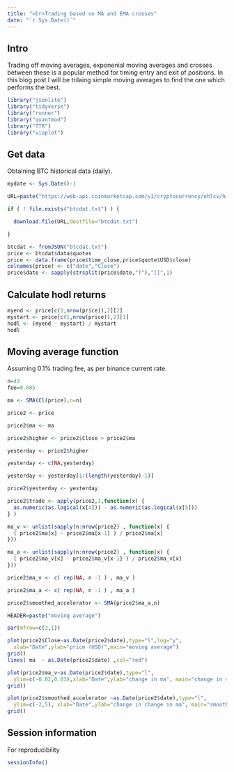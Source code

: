 ```yaml
---
title: "<br>Trading based on MA and EMA crosses"
date: "`r Sys.Date()`"
---
```


## Intro

Trading off moving averages, exponenial moving averages and crosses between these is a popular method for timing entry and exit of positions.
In this blog post I will be trilaing simple moving averages to find the one which performs the best.

```r

library("jsonlite")
library("tidyverse")
library("runner")
library("quantmod")
library("TTR")
library("vioplot")

```

## Get data

Obtaining BTC historical data (daily).

```r

mydate <- Sys.Date()-1

URL=paste("https://web-api.coinmarketcap.com/v1/cryptocurrency/ohlcv/historical?symbol=BTC&convert=USD&interval=daily&time_start=2013-06-01&time_end=",mydate,sep="")

if ( ! file.exists("btcdat.txt") ) {

  download.file(URL,destfile="btcdat.txt")

}

btcdat <- fromJSON("btcdat.txt")
price <- btcdat$data$quotes
price <- data.frame(price$time_close,price$quote$USD$close)
colnames(price) <- c("date","Close")
price$date <- sapply(strsplit(price$date,"T"),"[[",1)

```

## Calculate hodl returns

```r

myend <- price[c(1,nrow(price)),2][2] 
mystart <- price[c(1,nrow(price)),2][1] 
hodl <- (myend - mystart) / mystart
hodl


```


## Moving average function

Assuming 0.1% trading fee, as per binance current rate.

```r


n=43
fee=0.005

ma <- SMA(Cl(price),n=n)

price2 <- price

price2$ma <- ma

price2$higher <- price2$Close > price2$ma

yesterday <- price2$higher

yesterday <- c(NA,yesterday)

yesterday <- yesterday[1:(length(yesterday)-1)]

price2$yesterday <- yesterday

price2$trade <- apply(price2,1,function(x) {
  as.numeric(as.logical(x[4])) - as.numeric(as.logical(x[5]))
} )

ma_v <- unlist(sapply(n:nrow(price2) , function(x) {
  ( price2$ma[x] - price2$ma[x-1] ) / price2$ma[x]     
}))

ma_a <- unlist(sapply(n:nrow(price2) , function(x) {
  ( price2$ma_v[x] - price2$ma_v[x-1] ) / price2$ma_v[x] 
}))

price2$ma_v <- c( rep(NA, n -1 ) , ma_v )

price2$ma_a <- c( rep(NA, n -1 ) , ma_a )

price2$smoothed_accelerator <- SMA(price2$ma_a,n)

HEADER=paste("moving average")

par(mfrow=c(3,1))

plot(price2$Close~as.Date(price2$date),type="l",log="y",
  xlab="Date",ylab="price (USD)",main="moving average")
grid()
lines( ma  ~ as.Date(price2$date) ,col="red")

plot(price2$ma_v~as.Date(price2$date),type="l",
  ylim=c(-0.02,0.03),xlab="Date",ylab="change in ma", main="change in moving average")
grid()

plot(price2$smoothed_accelerator ~as.Date(price2$date),type="l", 
  ylim=c(-2,5), xlab="Date",ylab="change in change in ma", main="smoothed change in change in moving average")
grid()


```

## Session information

For reproducibility

```r

sessionInfo()

```
